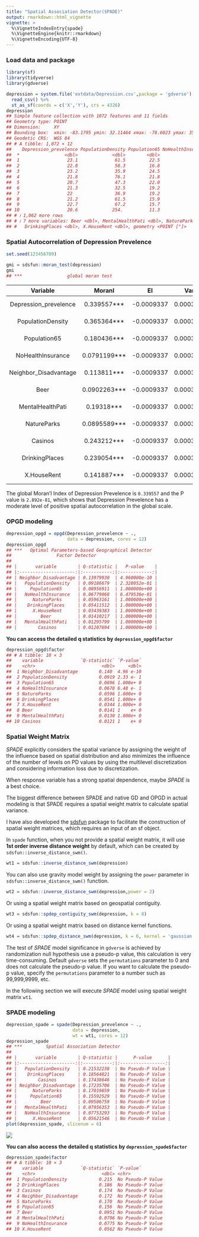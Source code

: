 ```yaml
---
title: "Spatial Association Detector(SPADE)"
output: rmarkdown::html_vignette
vignette: >
  %\VignetteIndexEntry{spade}
  %\VignetteEngine{knitr::rmarkdown}
  %\VignetteEncoding{UTF-8}
---
```




### Load data and package


``` r
library(sf)
library(tidyverse)
library(gdverse)

depression = system.file('extdata/Depression.csv',package = 'gdverse') %>%
  read_csv() %>%
  st_as_sf(coords = c('X','Y'), crs = 4326)
depression
## Simple feature collection with 1072 features and 11 fields
## Geometry type: POINT
## Dimension:     XY
## Bounding box:  xmin: -83.1795 ymin: 32.11464 xmax: -78.6023 ymax: 35.17354
## Geodetic CRS:  WGS 84
## # A tibble: 1,072 × 12
##    Depression_prevelence PopulationDensity Population65 NoHealthInsurance Neighbor_Disadvantage
##  *                 <dbl>             <dbl>        <dbl>             <dbl>                 <dbl>
##  1                  23.1              61.5         22.5              7.98               -0.0525
##  2                  22.8              58.3         16.8             11.0                -0.254 
##  3                  23.2              35.9         24.5              9.31               -0.0540
##  4                  21.8              76.1         21.8             13.2                 0.0731
##  5                  20.7              47.3         22.0             11                   0.763 
##  6                  21.3              32.5         19.2             13.0                 0.422 
##  7                  22                36.9         19.2             10.8                 0.113 
##  8                  21.2              61.5         15.9              8.57               -0.154 
##  9                  22.7              67.2         15.7             17.8                -0.320 
## 10                  20.6             254.          11.3             12.7                 0.457 
## # ℹ 1,062 more rows
## # ℹ 7 more variables: Beer <dbl>, MentalHealthPati <dbl>, NatureParks <dbl>, Casinos <dbl>,
## #   DrinkingPlaces <dbl>, X.HouseRent <dbl>, geometry <POINT [°]>
```

### Spatial Autocorrelation of Depression Prevelence


``` r
set.seed(123456789)

gmi = sdsfun::moran_test(depression)
gmi
## ***                 global moran test
```


-----------------------------------------------------------------------------------
       Variable             MoranI          EI         VarI       zI        pI     
----------------------- -------------- ------------ ----------- ------- -----------
 Depression_prevelence   0.339557***    -0.0009337   0.0003192   19.06   2.892e-81 

   PopulationDensity     0.365364***    -0.0009337   0.0003192   20.5    1.052e-93 

     Population65        0.180436***    -0.0009337   0.0003192   10.15   1.641e-24 

   NoHealthInsurance     0.0791199***   -0.0009337   0.0003192   4.48    3.724e-06 

 Neighbor_Disadvantage   0.113811***    -0.0009337   0.0003192   6.422   6.723e-11 

         Beer            0.0902263***   -0.0009337   0.0003192   5.102   1.68e-07  

   MentalHealthPati       0.19318***    -0.0009337   0.0003192   10.86   8.534e-28 

      NatureParks        0.0895589***   -0.0009337   0.0003192   5.065   2.045e-07 

        Casinos          0.243212***    -0.0009337   0.0003192   13.66   8.28e-43  

    DrinkingPlaces       0.239054***    -0.0009337   0.0003192   13.43   1.97e-41  

      X.HouseRent        0.141887***    -0.0009337   0.0003192   7.993   6.562e-16 
-----------------------------------------------------------------------------------



The global Moran'I Index of Depression Prevelence is `0.339557` and the P value is ` 2.892e-81`, which shows that Depression Prevelence has a moderate level of positive spatial autocorrelation in the global scale.

### OPGD modeling


``` r
depression_opgd = opgd(Depression_prevelence ~ .,
                       data = depression, cores = 12)
depression_opgd
## ***   Optimal Parameters-based Geographical Detector     
##                 Factor Detector            
## 
## |       variable        | Q-statistic |   P-value    |
## |:---------------------:|:-----------:|:------------:|
## | Neighbor_Disadvantage | 0.13979930  | 4.960000e-10 |
## |   PopulationDensity   | 0.09186679  | 2.328052e-01 |
## |     Population65      | 0.08956911  | 1.000000e+00 |
## |   NoHealthInsurance   | 0.06779068  | 6.479536e-01 |
## |      NatureParks      | 0.05963161  | 1.000000e+00 |
## |    DrinkingPlaces     | 0.05411512  | 1.000000e+00 |
## |      X.HouseRent      | 0.03439383  | 1.000000e+00 |
## |         Beer          | 0.01410217  | 1.000000e+00 |
## |   MentalHealthPati    | 0.01295799  | 1.000000e+00 |
## |        Casinos        | 0.01207694  | 1.000000e+00 |
```

**You can access the detailed q statistics by `depression_opgd$factor`**


``` r
depression_opgd$factor
## # A tibble: 10 × 3
##    variable              `Q-statistic` `P-value`
##    <chr>                         <dbl>     <dbl>
##  1 Neighbor_Disadvantage        0.140  4.96 e-10
##  2 PopulationDensity            0.0919 2.33 e- 1
##  3 Population65                 0.0896 1.000e+ 0
##  4 NoHealthInsurance            0.0678 6.48 e- 1
##  5 NatureParks                  0.0596 1.000e+ 0
##  6 DrinkingPlaces               0.0541 1.000e+ 0
##  7 X.HouseRent                  0.0344 1.000e+ 0
##  8 Beer                         0.0141 1    e+ 0
##  9 MentalHealthPati             0.0130 1.000e+ 0
## 10 Casinos                      0.0121 1    e+ 0
```

### Spatial Weight Matrix

*SPADE* explicitly considers the spatial variance by assigning the weight of the influence based on spatial distribution and also minimizes the influence of the number of levels on PD values by using the multilevel discretization and considering information loss due to discretization.

When response variable has a strong spatial dependence, maybe *SPADE* is a best choice.

The biggest difference between SPADE and native GD and OPGD in actual modeling is that SPADE requires a spatial weight matrix to calculate spatial variance.

I have also developed the [sdsfun](https://stscl.github.io/sdsfun/) package to facilitate the construction of spatial weight matrices, which requires an input of an sf object.

In `spade` function, when you not provide a spatial weight matrix, it will use **1st order inverse distance weight** by default, which can be created by `sdsfun::inverse_distance_swm()`.


``` r
wt1 = sdsfun::inverse_distance_swm(depression)
```

You can also use gravity model weight by assigning the `power` parameter in `sdsfun::inverse_distance_swm()` function.


``` r
wt2 = sdsfun::inverse_distance_swm(depression,power = 2)
```

Or using a spatial weight matrix based on geospatial contiguity.


``` r
wt3 = sdsfun::spdep_contiguity_swm(depression, k = 8)
```

Or using a spatial weight matrix based on distance kernel functions.


``` r
wt4 = sdsfun::spdep_distance_swm(depression, k = 6, kernel = 'gaussian')
```

The test of *SPADE* model significance in `gdverse` is achieved by randomization null hypothesis use a pseudo-p value, this calculation is very time-consuming. Default `gdverse` sets the `permutations` parameter to 0 and does not calculate the pseudo-p value. If you want to calculate the pseudo-p value, specify the `permutations` parameter to a number such as 99,999,9999, etc.

In the following section we will execute *SPADE* model using spatial weight matrix `wt1`.

### SPADE modeling


``` r
depression_spade = spade(Depression_prevelence ~ .,
                         data = depression,
                         wt = wt1, cores = 12)
depression_spade
## ***         Spatial Association Detector         
## 
## |       variable        | Q-statistic |      P-value      |
## |:---------------------:|:-----------:|:-----------------:|
## |   PopulationDensity   | 0.21532238  | No Pseudo-P Value |
## |    DrinkingPlaces     | 0.18564821  | No Pseudo-P Value |
## |        Casinos        | 0.17438646  | No Pseudo-P Value |
## | Neighbor_Disadvantage | 0.17235706  | No Pseudo-P Value |
## |      NatureParks      | 0.17019859  | No Pseudo-P Value |
## |     Population65      | 0.15592529  | No Pseudo-P Value |
## |         Beer          | 0.09506759  | No Pseudo-P Value |
## |   MentalHealthPati    | 0.07956353  | No Pseudo-P Value |
## |   NoHealthInsurance   | 0.07753293  | No Pseudo-P Value |
## |      X.HouseRent      | 0.05621546  | No Pseudo-P Value |
plot(depression_spade, slicenum = 6)
```

![](../man/figures/spade/spade-1.png)

**You can also access the detailed q statistics by `depression_spade$factor`**


``` r
depression_spade$factor
## # A tibble: 10 × 3
##    variable              `Q-statistic` `P-value`        
##    <chr>                         <dbl> <chr>            
##  1 PopulationDensity            0.215  No Pseudo-P Value
##  2 DrinkingPlaces               0.186  No Pseudo-P Value
##  3 Casinos                      0.174  No Pseudo-P Value
##  4 Neighbor_Disadvantage        0.172  No Pseudo-P Value
##  5 NatureParks                  0.170  No Pseudo-P Value
##  6 Population65                 0.156  No Pseudo-P Value
##  7 Beer                         0.0951 No Pseudo-P Value
##  8 MentalHealthPati             0.0796 No Pseudo-P Value
##  9 NoHealthInsurance            0.0775 No Pseudo-P Value
## 10 X.HouseRent                  0.0562 No Pseudo-P Value
```
